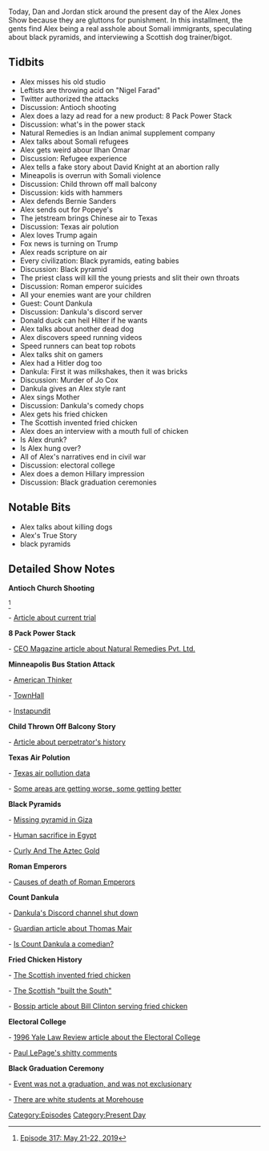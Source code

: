 {{DEFAULTSORT:
    #_EPISODE_0300:May 21-22, 2019
}}{{Episode
    | title             = May 21-22, 2019
    | caption           = Listen to this episode on [https://knowledgefight.libsyn.com/knowledge-fight-may-21-22-2019 Libsyn] [https://open.spotify.com/episode/73Y5hcJCMqeyOooxoxolFV Spotify], Read the [[Transcript/300: May 21-22, 2019|Unofficial Transcript]]
    | episodeNumber     = 300
    | length            = 02:21:42
    | airDate           = May 24, 2019
    | coverageStartDate = May 21, 2019
    | coverageEndDate   = May 22, 2019
    | episodeType       = [[:Category:Present Day|Present Day]]
    | appearance        = [[Nigel Farad]], [[Nigel Farage]], [[Ilhan Omar]], [[David Knight]], [[Count Dankula]], [[Jo Cox]]
    | oocDrop           = If you got allergies, be happy
    | previousEpisode   = [[299: May 17-20, 2019]]
    | nextEpisode       = [[301: January 24-28, 2013]]
}}

{{Stub}}

Today, Dan and Jordan stick around the present day of the Alex Jones Show because they are gluttons for punishment. In this installment, the gents find Alex being a real asshole about Somali immigrants, speculating about black pyramids, and interviewing a Scottish dog trainer/bigot.

==Tidbits==

*Alex misses his old studio
*Leftists are throwing acid on "Nigel Farad"
*Twitter authorized the attacks
*Discussion: Antioch shooting
*Alex does a lazy ad read for a new product: 8 Pack Power Stack
*Discussion: what's in the power stack
*Natural Remedies is an Indian animal supplement company
*Alex talks about Somali refugees
*Alex gets weird abour Ilhan Omar
*Discussion: Refugee experience
*Alex tells a fake story about David Knight at an abortion rally
*Mineapolis is overrun with Somali violence
*Discussion: Child thrown off mall balcony
*Discussion: kids with hammers
*Alex defends Bernie Sanders
*Alex sends out for Popeye's
*The jetstream brings Chinese air to Texas
*Discussion: Texas air polution
*Alex loves Trump again
*Fox news is turning on Trump
*Alex reads scripture on air
*Every civilization: Black pyramids, eating babies
*Discussion: Black pyramid
*The priest class will kill the young priests and slit their own throats
*Discussion: Roman emperor suicides
*All your enemies want are your children
*Guest: Count Dankula
*Discussion: Dankula's discord server
*Donald duck can heil Hilter if he wants
*Alex talks about another dead dog
*Alex discovers speed running videos
*Speed runners can beat top robots
*Alex talks shit on gamers
*Alex had a Hitler dog too
*Dankula: First it was milkshakes, then it was bricks
*Discussion: Murder of Jo Cox
*Dankula gives an Alex style rant
*Alex sings Mother
*Discussion: Dankula's comedy chops
*Alex gets his fried chicken
*The Scottish invented fried chicken
*Alex does an interview with a mouth full of chicken
*Is Alex drunk?
*Is Alex hung over?
*All of Alex's narratives end in civil war
*Discussion: electoral college
*Alex does a demon Hillary impression
*Discussion: Black graduation ceremonies

==Notable Bits==

*Alex talks about killing dogs
*Alex's True Story
*black pyramids

==Detailed Show Notes==

'''Antioch Church Shooting'''

<ref>[https://knowledgefight.com/research/2019/5/24/episode-317-may-21-22-2019 Episode 317: May 21-22, 2019]</ref>

- [https://www.tennessean.com/story/news/2019/05/20/antioch-baptist-church-shooting-trial-emanuel-samson-targeted-white-churchgoers-prosecutor-says/3698207002/ Article about current trial]

'''8 Pack Power Stack'''

- [https://theceo.in/2018/08/natural-remedies-pvt-ltd-blending-the-traditional-wisdom-of-ayurveda-with-modern-science-to-address-the-unmet-needs-of-the-animal-health-industry/ CEO Magazine article about Natural Remedies Pvt. Ltd.]

'''Minneapolis Bus Station Attack'''

- [https://www.americanthinker.com/blog/2019/05/information_slowly_emerging_about_pipewielding_mob_of_somali_youths_who_attacked_people_waiting_for_light_rail_train_in_minneapolis_last_friday.html American Thinker]

- [https://townhall.com/tipsheet/mattvespa/2019/05/21/the-media-is-silent-on-reported-gang-attack-in-the-land-of-ilhan-omar-n2546645 TownHall]

- [https://www.redstate.com/elizabeth-vaughn/2019/05/21/8-10-somali-teens-armed-hammers-attack-bystanders-east-bank-rail-station-mn-media-oddly-quiet/ Instapundit]

'''Child Thrown Off Balcony Story'''

- [https://www.cbsnews.com/news/emmanuel-aranda-mall-of-america-balcony-threw-boy-went-planning-to-kill-authorities-say/ Article about perpetrator's history]

'''Texas Air Polution'''

- [https://www.tceq.texas.gov/agency/data/aq-data.html Texas air pollution data]

- [https://www.texasstandard.org/stories/news-roundup-air-pollution-in-some-texas-cities-is-getting-worse-its-getting-better-in-others/ Some areas are getting worse, some getting better]

'''Black Pyramids'''

- [http://www.jasoncolavito.com/blog/why-do-some-people-think-there-was-a-lost-black-pyramid-on-the-giza-plateau Missing pyramid in Giza]

- [https://www.historyoftheancientworld.com/2014/08/did-the-ancient-egyptians-practice-human-sacrifice/ Human sacrifice in Egypt]

- [https://books.google.com/books?id=tv9DAQAAMAAJ&pg=PA137&lpg=PA137&dq=%22black+pyramid%22+aztec&source=bl&ots=TGcef_yUdq&sig=ACfU3U0ozK_3ndAqmCrbjq1PPXaD4iJxAw&hl=en&sa=X&ved=2ahUKEwi0u_Sb3bDiAhVCvKwKHakADH8Q6AEwD3oECAgQAQ#v=onepage&q=%22black%20pyramid%22%20aztec&f=false Curly And The Aztec Gold]

'''Roman Emperors'''

- [https://www.livius.org/articles/misc/list-of-roman-emperors/ Causes of death of Roman Emperors]

'''Count Dankula'''

- [https://www.bbc.com/news/uk-scotland-scotland-politics-48094266 Dankula's Discord channel shut down]

- [https://www.theguardian.com/uk-news/2016/nov/23/thomas-mair-slow-burning-hatred-led-to-jo-cox-murder Guardian article about Thomas Mair]

- [https://www.commonspace.scot/articles/12703/mick-clocherty-why-there-s-not-too-much-sympathy-count-dankula-glasgow-s-comedy-scene Is Count Dankula a comedian?]

'''Fried Chicken History'''

- [https://foodanddrink.scotsman.com/food/did-scots-introduce-americans-to-fried-chicken/ The Scottish invented fried chicken]

- [https://www.timesfreepress.com/news/life/entertainment/story/2012/mar/18/scots-irish-roots-run-deep-in-the-south/73188/ The Scottish "built the South"]

- [https://bossip.com/1311887/oh-boy-bill-clinton-serves-fried-chicken-to-black-folks-in-louisville-kentucky-43081/ Bossip article about Bill Clinton serving fried chicken]

'''Electoral College'''

- [https://digitalcommons.law.yale.edu/cgi/viewcontent.cgi?referer=https://www.google.com/&httpsredir=1&article=7664&context=ylj 1996 Yale Law Review article about the Electoral College]

- [http://nymag.com/intelligencer/2019/02/paul-lepage-says-electoral-college-protects-white-people.html Paul LePage's shitty comments]

'''Black Graduation Ceremony'''

- [https://theundefeated.com/whhw/dont-hate-on-black-graduation-ceremony-at-harvard-university/ Event was not a graduation, and was not exclusionary]

- [https://datausa.io/profile/university/morehouse-college/ There are white students at Morehouse]

[[Category:Episodes]]
[[Category:Present Day]]
